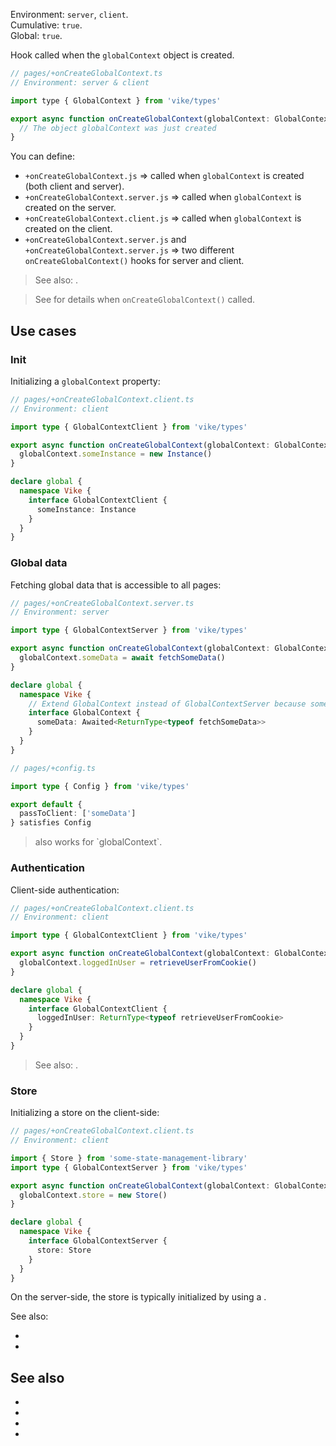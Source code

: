 
Environment: `server`, `client`.  
Cumulative: `true`.  
Global: `true`.  

Hook called when the <Link href="/globalContext">`globalContext` object</Link> is created.

```js
// pages/+onCreateGlobalContext.ts
// Environment: server & client

import type { GlobalContext } from 'vike/types'

export async function onCreateGlobalContext(globalContext: GlobalContext) {
  // The object globalContext was just created
}
```

You can define:
- `+onCreateGlobalContext.js` => called when `globalContext` is created (both client and server).
- `+onCreateGlobalContext.server.js` => called when `globalContext` is created on the server.
- `+onCreateGlobalContext.client.js` => called when `globalContext` is created on the client.
- `+onCreateGlobalContext.server.js` and `+onCreateGlobalContext.server.js` => two different `onCreateGlobalContext()` hooks for server and client.

> See also: <Link href="/file-env" />.

> See <Link href="/globalContext#lifecycle" /> for details when `onCreateGlobalContext()` called.


## Use cases

### Init

Initializing a `globalContext` property:

```ts
// pages/+onCreateGlobalContext.client.ts
// Environment: client

import type { GlobalContextClient } from 'vike/types'

export async function onCreateGlobalContext(globalContext: GlobalContextClient) {
  globalContext.someInstance = new Instance()
}

declare global {
  namespace Vike {
    interface GlobalContextClient {
      someInstance: Instance
    }
  }
}
```

### Global data

Fetching global data that is accessible to all pages:

```ts
// pages/+onCreateGlobalContext.server.ts
// Environment: server

import type { GlobalContextServer } from 'vike/types'

export async function onCreateGlobalContext(globalContext: GlobalContextServer) {
  globalContext.someData = await fetchSomeData()
}

declare global {
  namespace Vike {
    // Extend GlobalContext instead of GlobalContextServer because someData is passed to client
    interface GlobalContext {
      someData: Awaited<ReturnType<typeof fetchSomeData>>
    }
  }
}
```

```ts
// pages/+config.ts

import type { Config } from 'vike/types'

export default {
  passToClient: ['someData']
} satisfies Config
```

> <Link href="/passToClient" noBreadcrumb /> also works for `globalContext`.

### Authentication

Client-side authentication:

```ts
// pages/+onCreateGlobalContext.client.ts
// Environment: client

import type { GlobalContextClient } from 'vike/types'

export async function onCreateGlobalContext(globalContext: GlobalContextClient) {
  globalContext.loggedInUser = retrieveUserFromCookie()
}

declare global {
  namespace Vike {
    interface GlobalContextClient {
      loggedInUser: ReturnType<typeof retrieveUserFromCookie>
    }
  }
}
```

> See also: <Link href="/auth#ssg" doNotInferSectionTitle />.

### Store

Initializing a <Link href="/store">store</Link> on the client-side:

```ts
// pages/+onCreateGlobalContext.client.ts
// Environment: client

import { Store } from 'some-state-management-library'
import type { GlobalContextServer } from 'vike/types'

export async function onCreateGlobalContext(globalContext: GlobalContextServer) {
  globalContext.store = new Store()
}

declare global {
  namespace Vike {
    interface GlobalContextServer {
      store: Store
    }
  }
}
```

On the server-side, the store is typically initialized by using a <Link href="/onCreatePageContext" noBreadcrumb />.

See also:
 - <Link href="/onCreatePageContext#store" />
 - <Link href="/store#manual-integration" />


## See also

- <Link href="/globalContext" />
- <Link href="/getGlobalContext" />
- <Link href="/onCreatePageContext" />
- <Link href="/hooks" />
